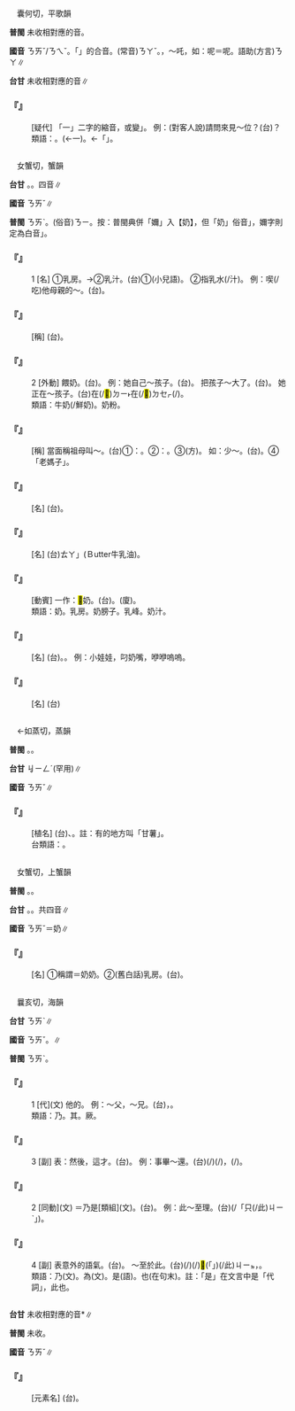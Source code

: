 
=={{ruby|哪|ㄋㄞˇ}}==

　囊何切，平歌韻{{ruby|＝|ㄋㄜˊ}}

'''普閩''' 未收相對應的音。

'''國音''' <rt>ㄋㄞˇ/ㄋㄟˇ</rt>。「{{ruby|哪|ㄋㄚˇ}}{{ruby|一|ㄧ}}」的合音。(常音)<rt>ㄋㄚˇ</rt>。{{ruby|(文)|ㄋㄜˊ}}，～吒{{ruby|。|ㄋㄚ}}，如：呢{{ruby|。|ㄋㄜ}}＝呢。語助(方言)<rt>ㄋㄚ</rt>∥

'''台甘''' 未收相對應的音∥

    

==='''『{{ruby|哪|ㄋㄞˇ}}』'''===
: [疑代] 「{{ruby|哪|ㄋㄚˇ}}一」二字的縮音，或變{{ruby|「|ㄋㄟˇ}}」。 例：(對客人說)請問{{ruby|您|ㄋㄧㄣˊ}}來見～位？(台){{ruby|汝|ㄌㄧˋ}}{{ruby|是|ㄒㄧ˫}}{{ruby|<mark>&#xffa49;</mark>|ㆠㆤㆷ/ㆠㄨㆤㆷ}}{{ruby|見|ㄍㆪ˪}}{{ruby|那|ㄉㄜˋ}}{{ruby|一|ㄐㄧㆵ ͘}}{{ruby|位|ㄨㄧ˫}}？
:類語：{{ruby|哪|ㄋㄞˇ}}。{{ruby|那|ㄋㄟˋ}}(←{{ruby|那|ㄋㄚˋ}}一)。{{ruby|這|ㄓㄟˋ}}←「{{ruby|這|ㄓㄜˋ}}{{ruby|一|ㄧ}}」。
:
    

=={{ruby|奶|ㄋㄞˇ}}==

　女蟹切，蟹韻

'''台甘''' {{ruby|(文)|ㄋㄞˋ}}。{{ruby|(語)|ㄋㆤˋ}}{{ruby|。|ㄌㄧㄥ}}{{ruby|。|ㄋㄧ}}。四音∥

'''國音''' <rt>ㄋㄞˇ</rt>∥

'''普閩''' <rt>ㄋㄞˋ</rt>。(俗音)<rt>ㄋㄧ</rt>。按：普閩典併「嬭」入【奶】，但「奶」俗音{{ruby|「|ㄋㄧ}}」，嬭字則定為白音{{ruby|「|ㄋㆤˋ}}」。

    

==='''『{{ruby|奶|ㄋㄞˇ}}』'''===
:1  [名] ①乳房。→②乳汁。(台)①{{ruby|奶|ㄋㄧ/ㄌㄧㄥ/ㄋㆤ}}(小兒語)。 ②指乳水(/汁)。 例：喫(/吃)他母親的～。(台){{ruby|食|ㄐㄧㄚㆷ ͘}}{{ruby|<mark>&#xffad9;</mark>|ㄧㄣ}}{{ruby|老|ㄌㄠ˫}}{{ruby|母|ㆠㄨˋ/ㆠㄜˋ}}{{ruby|丌|ㆤ}}{{ruby|乳|ㄌㄧㄥ/ㄌㄧㄣ/ㄋㄧ/ㄋㆤ}}。
    

==='''『{{ruby|奶|ㄋㄞˇ}}{{ruby|媽|ㄇㄚ}}』'''===
: [稱] (台){{ruby|乳|ㄌㄧㄥ/ㄌㄧㄣ/ㄋㆤ/ㄋㄧ}}{{ruby|母|ㆠㄜˋ/ㆠㄨˋ}}。
    

==='''『{{ruby|奶|ㄋㄞˇ}}』'''===
:2  [外動] 餵奶。(台){{ruby|飼|ㄑㄧ˫}}{{ruby|乳|ㄌㄧㄥ/ㄌㄧㄣ/ㄋㆤ/ㄋㄧ}}。 例：她自己～孩子。(台){{ruby|伊|ㄧ}}{{ruby|家|ㄍㄚ}}{{ruby|己|ㄉㄧ˫/ㄍㄧ˫}}{{ruby|飼|ㄑㄧ˫}}{{ruby|乳|ㄌㄧㄥ/ㄌㄧㄣ/ㄋㄧ/ㄋㆤ}}{{ruby|育|ㄧㆦㆶ ͘}}{{ruby|→|ㄧㄜ}}{{ruby|<mark>&#xffb51;</mark>|ㆣㄧㄣˋ}}{{ruby|孲|ㄚˋ}}。 把孩子～大了。(台){{ruby|用|ㄧㆲ˫}}{{ruby|乳|ㄌㄧㄥ/ㄌㄧㄣ/ㄋㄧ/ㄋㆤ}}{{ruby|飼|ㄑㄧ˫}}{{ruby|大|ㄉㄨㄚ˫}}{{ruby|漢|ㄏㄢ˪}}。 她正在～孩子。(台){{ruby|伊|ㄧ}}在(/<mark>&#xf9853;</mark>)<rt>ㄉㄧ˫</rt>在(/<mark>&#xf9549;</mark>)<rt>ㄉㆤㆷ</rt>(/{{ruby|拄|ㄉㄨˋ}}{{ruby|<mark>&#xf9549;</mark>|ㄉㆤㆷ}}){{ruby|付|ㄏㆦ˫}}{{ruby|<mark>&#xffb51;</mark>|ㆣㄧㄣˋ}}{{ruby|孲|ㄚˋ}}{{ruby|食|ㄐㄧㄚㆷ ͘}}{{ruby|乳|ㄋㆤ/ㄋㄧ/ㄌㄧㄣ/ㄌㄧㄥ}}。
:類語：牛奶(/鮮奶)。奶粉。
:
    

==='''『{{ruby|奶|ㄋㄞˇ}}{{ruby|奶|·ㄋㄞˇ}}』'''===
: [稱] 當面稱祖母叫～。(台)①{{ruby|當|ㄉㆭ}}{{ruby|面|ㆠㄧㄣ˫}}{{ruby|叫|ㄍㄧㄜ˪}}：{{ruby|阿|ㄚ}}{{ruby|媽|ㄇㄚˋ}}。②{{ruby|稱|ㄑㄧㄥ}}{{ruby|一|ㄧㆵ}}{{ruby|般|ㄅㄨㆩ}}{{ruby|老|ㄌㄠ˫}}{{ruby|婦|ㄏㄨ˫}}{{ruby|人|ㆢㄧㄣˊ/ㄌㄧㄣˊ}}{{ruby|叫|ㄍㄧㄜ˪}}：{{ruby|老|ㄌㄠ˫}}{{ruby|阿|ㄚ}}{{ruby|媽|ㄇㄚˋ}}。③(方){{ruby|阿|ㄚ}}{{ruby|奶|ㄋㄞˋ}}。 如：少～。(台){{ruby|稱|ㄑㄧㄥ}}{{ruby|呼|ㄏㆦ}}{{ruby|有|ㄨ˫}}{{ruby|身|ㄒㄧㄣ}}{{ruby|分|ㄏㄨㄣ˫}}{{ruby|丌|ㆤ}}{{ruby|少|ㄒㄧㄠ˪}}{{ruby|婦|ㄏㄨ˫}}。④{{ruby|對|ㄉㄨㄧ˪}}「老媽子」{{ruby|丌|ㆤ}}{{ruby|敬|ㄍㄧㄥ˪}}{{ruby|稱|ㄑㄧㄥ}}。
    

==='''『{{ruby|奶|ㄋㄞˇ}}{{ruby|粉|ㄈㄣˇ}}』'''===
: [名] (台){{ruby|牛|ㆣㄨˊ}}{{ruby|乳|ㄌㄧㄣ/ㄋㄧ/ㄌㄧㄥ}}{{ruby|粉|ㄏㄨㄣˋ}}。
    

==='''『{{ruby|奶|ㄋㄞˇ}}{{ruby|油|ㄧㄡˊ}}』'''===
: [名] (台){{ruby|「|ㆠㄚㆷ ͘}}<rt>ㄊㄚ</rt>」(Ｂutter牛乳油)。
    

==='''『{{ruby|漾|ㄧㄤˋ}}{{ruby|奶|ㄋㄞˇ}}』'''===
: [動賓] 一作：<mark>&#xf9da2;</mark>奶。(台){{ruby|溢|ㄧㆤㆶ}}{{ruby|乳|ㄌㄧㄥ/ㄌㄧㄣ/ㄋㄧ/ㄋㆤ}}。(廈){{ruby|呃|ㄧㆤㆶ}}{{ruby|奶|ㄌㄧㄥ/ㄌㄧㄣ/ㄋㄧ/ㄋㆤ}}。
:類語：奶。乳房。奶膀子。乳峰。奶汁。
:
    

==='''『{{ruby|奶|ㄋㄞˇ}}{{ruby|嘴|ㄗㄨㄟˇ}}』'''===
: [名] (台){{ruby|奶|ㄌㄧㄥ/ㄋㄧ}}{{ruby|嘴|ㄘㄨㄧ˪}}。{{ruby|樹|ㄑㄧㄨ˫}}{{ruby|乳|ㄌㄧㄥ/ㄌㄧㄣ/ㄋㄧ}}{{ruby|嘴|ㄘㄨㄧ˪}}{{ruby|仔|ㄚ}}。 例：小娃娃，叼奶嘴，咿咿嗚嗚。
    

==='''『{{ruby|奶|ㄋㄞˇ}}{{ruby|牙|ㄧㄚˊ}}』'''===
: [名] (台){{ruby|乳|ㄌㄧㄣ/ㄋㄧ/ㄌㄧㄥ}}{{ruby|齒|ㄎㄧˋ}}
    

=={{ruby|艿|ㄋㄞˇ}}==

　←如蒸切，蒸韻{{ruby|＝|ㄖㄥˊ}}

'''普閩''' {{ruby|(文)|ㄌㄧㄥˊ}}。{{ruby|(白)|ㄌㄧㄣ}}。

'''台甘''' <rt>ㆢㄧㄥˊ</rt>(罕用)∥

'''國音''' <rt>ㄋㄞˇ</rt>∥

    

==='''『{{ruby|芋|ㄩˋ}}{{ruby|艿|ㄋㄞˇ}}』'''===
: [植名] (台){{ruby|芋|ㆦ˪}}{{ruby|仔|ㄚ}}、{{ruby|芋|ㆦ˫}}{{ruby|頭|ㄊㄠˊ}}。註：有的地方叫「甘薯」。
:台類語：{{ruby|芋|ㆦ˫}}{{ruby|莖|ㄏㄨㆮˊ}}。
:
    

=={{ruby|嬭|ㄋㄞˇ}}==

　女蟹切，上蟹韻

'''普閩''' {{ruby|(文)|ㄋㄞˋ}}。{{ruby|(白)|ㄋㆤˋ}}。

'''台甘''' {{ruby|(文)|ㄋㄞˋ}}。{{ruby|(語)|ㄌㄧㄥ}}{{ruby|、|ㄋㆤˋ}}{{ruby|、|ㄋㄧ}}。共四音∥

'''國音''' <rt>ㄋㄞˇ</rt>＝奶∥

    

==='''『{{ruby|嬭|ㄋㄞˇ}}{{ruby|嬭|ㄋㄞˇ}}』'''===
: [名] ①稱謂＝奶奶。②(舊白話)乳房。(台){{ruby|奶|ㄋㄧ/ㄋㆤ/ㄌㄧㄥ}}。
    

=={{ruby|乃|ㄋㄞˇ}}==

　曩亥切，海韻

'''台甘''' <rt>ㄋㄞˋ</rt>∥

'''國音''' <rt>ㄋㄞˇ</rt>{{ruby|。|ㄞˇ}}。{{ruby|欸|ㄞˇ}}{{ruby|乃|ㄋㄞˇ}}{{ruby|→|ㄞˇ}}∥

'''普閩''' <rt>ㄋㄞˋ</rt>。

    

==='''『{{ruby|乃|ㄋㄞˇ}}』'''===
:1  [代](文) 他的。 例：～父，～兄。(台){{ruby|<mark>&#xffad9;</mark>|ㄧㄣ}}{{ruby|老|ㄌㄠ˫}}{{ruby|爸|ㄅㆤ˫}}，{{ruby|<mark>&#xffad9;</mark>|ㄧㄣ}}{{ruby|兄|ㄏㄧㆩ}}{{ruby|哥|ㄍㄜ}}。
:類語：乃。其。厥。
:
    

==='''『{{ruby|乃|ㄋㄞˇ}}』'''===
:3  [副] 表：然後，這才。(台){{ruby|抑|ㄚㆷ}}{{ruby|即|ㄐㄧㄚㆷ}}。 例：事畢～還。(台){{ruby|載|ㄉㄞ˫}}(/{{ruby|戴|ㄉㄞ˪}}){{ruby|事|ㄐㄧ˪}}(/{{ruby|事|ㄉㄞ˫}}{{ruby|情|ㄐㄧ˪}}){{ruby|結|ㄍㄧㄚㆵ}}{{ruby|束|ㄙㆦㆶ}}{{ruby|了|ㄌㄧㄠˋ}}{{ruby|後|ㄠ˫}}，{{ruby|即|ㄐㄧㄚㆷ}}{{ruby|返|·ㄉㆭˋ}}{{ruby|來|·ㄌㄞˊ}}(/{{ruby|去|·ㄎㄧ˪}})。
    

==='''『{{ruby|乃|ㄋㄞˇ}}』'''===
:2  [同動](文) ＝乃是[類組](文)。(台){{ruby|是|ㄒㄧ˫}}。 例：此～至理。(台){{ruby|<mark>&#xffacb;</mark>|ㄗㆤ}}(/「只(/此)<rt>ㄐㄧˋ</rt>{{ruby|個|ㆤˊ}}」){{ruby|寔|ㄒㄧㆵ ͘}}{{ruby|是|ㄒㄧ˫}}{{ruby|真|ㄐㄧㄣ}}{{ruby|正|ㄐㄧㆩ˪}}{{ruby|夠|ㄍㄠ˪}}{{ruby|極|ㄍㄧㆤㆶ ͘}}{{ruby|丌|ㆤ}}{{ruby|道|ㄉㄜ˫}}{{ruby|理|ㄌㄧˋ}}。
    

==='''『{{ruby|乃|ㄋㄞˇ}}』'''===
:4  [副] 表意外的語氣。(台){{ruby|表|ㄅㄧㄠˋ}}{{ruby|事|ㄙㄨ˫}}{{ruby|之|ㄐㄧ}}{{ruby|出|ㄘㄨㆵ}}{{ruby|人|ㄌㄤˊ}}{{ruby|意|ㄧ˪}}{{ruby|料|ㄌㄧㄠ˫}}。 ～至於此。(台){{ruby|無|ㆠㄜˊ}}{{ruby|想|ㄒㄧㆫ˫/ㄒㄧㆧ˫}}{{ruby|講|ㄍㆲˋ}}{{ruby|→|ㄍㆲ}}{{ruby|載|ㄉㄞ˫}}(/{{ruby|戴|ㄉㄞ˪}}){{ruby|事|ㄐㄧ˪}}(/{{ruby|事|ㄉㄞ˫}}{{ruby|情|ㄐㄧ˪}}){{ruby|煞|ㄙㄨㄚㆷ}}{{ruby|到|ㄍㄠ˪}}{{ruby|<mark>&#xffa42;</mark>|ㄍㄚㆷ}}<mark>&#xffb50;</mark>(「{{ruby|此|ㄐㄧˋ}}{{ruby|一|ㄐㄧㆵ ͘}}」)(/此)<rt>ㄐㄧㆵ</rt>{{ruby|個|ㆤˊ}}{{ruby|地|ㄉㄨㆤ˫/ㄉㆤ˫}}{{ruby|步|ㄅㆦ˫}}，{{ruby|即|ㄐㄧㄚㆷ}}{{ruby|恁|ㄌㄧㄣ˪}}{{ruby|仔|ㄚ}}{{ruby|出|ㄘㄨㆵ}}{{ruby|人|ㄌㄤˊ}}{{ruby|意|ㄧ˪}}{{ruby|外|ㆣㄨㄚ˫}}。
:類語：乃(文)。為(文)。是(語)。也(在句末)。註：「是」在文言中是「代詞」，此也。
:
    

=={{ruby|氖|ㄋㄞˇ}}==



'''台甘''' 未收相對應的音{{ruby|。|ㄋㄞˋ}}*∥

'''普閩''' 未收。

'''國音''' <rt>ㄋㄞˇ</rt>∥

    

==='''『{{ruby|氖|ㄋㄞˇ}}』'''===
: [元素名] (台){{ruby|氖|ㄋㄞˋ}}。
    
